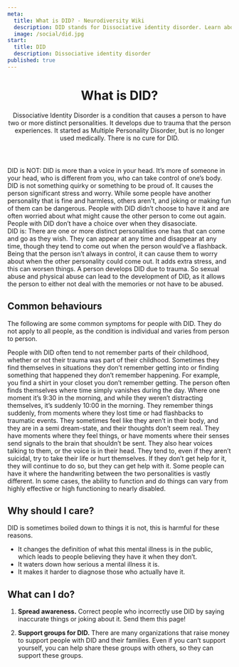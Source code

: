 ```yaml
---
meta:
  title: What is DID? - Neurodiversity Wiki
  description: DID stands for Dissociative identity disorder. Learn about what it means to have DID.
  image: /social/did.jpg
start:
  title: DID
  description: Dissociative identity disorder
published: true
---
```


<PreviewBanner googleDocUrl="https://docs.google.com/document/d/16EnEtrv2HRHwNYOSe-FNMglJvcFKzi8YwmqQt_gnvaQ/edit?usp=sharing" />

<Header>

# What is DID?

Dissociative Identity Disorder is a condition that causes a person to have two or more distinct personalities. It develops due to trauma that the person experiences. It started as Multiple Personality Disorder, but is no longer used medically. There is no cure for DID.

</Header>

<Box>
<div>
<IconHeading url="/icons/cross.svg" alt="Cross icon">DID is NOT:</IconHeading>

<Definition>
  <DefinitionItem summary="A voice in your head">
    DID is more than a voice in your head. It’s more of someone in your head,
    who is different from you, who can take control of one’s body.
  </DefinitionItem>
  <DefinitionItem summary="Quirky">
    DID is not something quirky or something to be proud of. It causes the
    person significant stress and worry.
  </DefinitionItem>
  <DefinitionItem summary="Something to joke about">
    While some people have another personality that is fine and harmless, others
    aren't, and joking or making fun of them can be dangerous.
  </DefinitionItem>
  <DefinitionItem summary="A choice">
    People with DID didn’t choose to have it and are often worried about what
    might cause the other person to come out again.
  </DefinitionItem>
  <DefinitionItem summary="Acting like someone else for attention">
    People with DID don’t have a choice over when they disasociate.
  </DefinitionItem>
</Definition>

</div>

<div>
<IconHeading url="/icons/check.svg" alt="Check icon">DID is:</IconHeading>

<Definition>
  <DefinitionItem summary="One or more distinct personalities">
    There are one or more distinct personalities one has that can come and go as
    they wish. They can appear at any time and disappear at any time, though
    they tend to come out when the person would’ve a flashback.
  </DefinitionItem>
  <DefinitionItem summary="Serious and life changing">
    Being that the person isn’t always in control, it can cause them to worry
    about when the other personality could come out. It adds extra stress, and
    this can worsen things.
  </DefinitionItem>
  <DefinitionItem summary="Forced upon the person">
    A person develops DID due to trauma. So sexual abuse and physical abuse can
    lead to the development of DID, as it allows the person to either not deal
    with the memories or not have to be abused.
  </DefinitionItem>
</Definition>

</div>

</Box>

<Section>

## Common behaviours

The following are some common symptoms for people with DID. They do not apply to all people, as the condition is individual and varies from person to person.

<Definition>
  <DefinitionItem summary="Inability to remember significant parts of childhood">
    People with DID often tend to not remember parts of their childhood, whether
    or not their trauma was part of their childhood.
  </DefinitionItem>
  <DefinitionItem summary="Unexplained events and inability to be aware of them">
    Sometimes they find themselves in situations they don’t remember getting
    into or finding something that happened they don’t remember happening. For
    example, you find a shirt in your closet you don’t remember getting.
  </DefinitionItem>
  <DefinitionItem summary="Frequent bouts of memory loss or “lost time”">
    The person often finds themselves where time simply vanishes during the day.
    Where one moment it’s 9:30 in the morning, and while they weren’t
    distracting themselves, it’s suddenly 10:00 in the morning.
  </DefinitionItem>
  <DefinitionItem summary="Sudden return of memories, as in a flashback and/or flashback to traumatic events">
    They remember things suddenly, from moments where they lost time or had flashbacks to traumatic events.
  </DefinitionItem>
  <DefinitionItem summary="Episodes of feeling disconnected or detached from one's body and thoughts">
    They sometimes feel like they aren’t in their body, and they are in a semi dream-state, and their thoughts don’t seem real.
  </DefinitionItem>
  <DefinitionItem summary="Hallucinations">
    They have moments where they feel things, or have moments where their senses
    send signals to the brain that shouldn’t be sent. They also hear voices
    talking to them, or the voice is in their head.
  </DefinitionItem>
  <DefinitionItem summary="Suicide attempts or self injury">
    They tend to, even if they aren’t suicidal, try to take their life or hurt themselves. If they don’t get help for it, they will continue to do so, but they can get help with it.
  </DefinitionItem>
  <DefinitionItem summary="In some cases, they can have a difference in handwriting">
    Some people can have it where the handwriting between the two personalities is
    vastly different.
  </DefinitionItem>
  <DefinitionItem summary="Differences in level of function">
    In some cases, the ability to function and do things can vary from highly effective or high functioning to nearly disabled.
  </DefinitionItem>

</Definition>

</Section>

<Section>

## Why should I care?

DID is sometimes boiled down to things it is not, this is harmful for these reasons.

- It changes the definition of what this mental illness is in the public, which leads to people believing they have it when they don’t.
- It waters down how serious a mental illness it is.
- It makes it harder to diagnose those who actually have it.

</Section>

<Section>

## What can I do?

1. **Spread awareness.** Correct people who incorrectly use DID by saying inaccurate things or joking about it. Send them this page!

2. **Support groups for DID.** There are many organizations that raise money to support people with DID and their families. Even if you can’t support yourself, you can help share these groups with others, so they can support these groups.

</Section>

